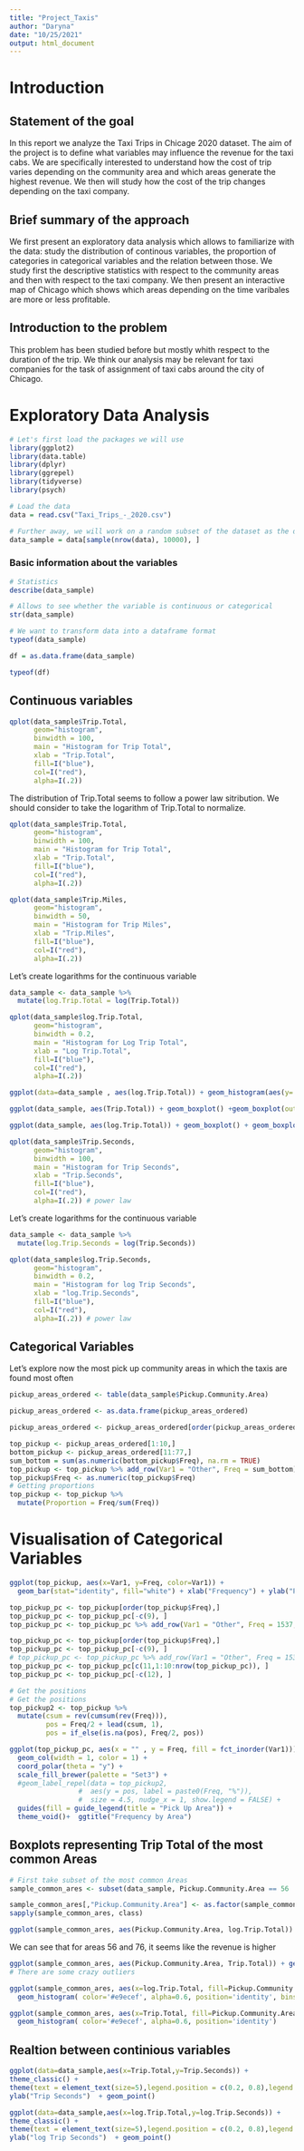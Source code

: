 ```yaml
---
title: "Project_Taxis"
author: "Daryna"
date: "10/25/2021"
output: html_document
---
```


# Introduction

## Statement of the goal
In this report we analyze the Taxi Trips in Chicage 2020 dataset. The aim of the project is to define what variables may influence the revenue for the taxi cabs. We are specifically interested to understand how the cost of trip varies depending on the community area and which areas generate the highest revenue. We then will study how the cost of the trip changes depending on the taxi company. 

## Brief summary of the approach
We first present an exploratory data analysis which allows to familiarize with the data: study the distribution of continous variables, the proportion of categories in categorical variables and the relation between those. We study first the descriptive statistics with respect to the community areas and then with respect to the taxi company. We then present an interactive map of Chicago which shows which areas depending on the time varibales are more or less  profitable. 

## Introduction to the problem
This problem has been studied before but mostly whith respect to the duration of the trip. We think our analysis may be relevant for taxi companies for the task of assignment of taxi cabs around the city of Chicago. 


# Exploratory Data Analysis 

```r
# Let's first load the packages we will use 
library(ggplot2)
library(data.table)
library(dplyr)
library(ggrepel)
library(tidyverse)
library(psych)
```


```r
# Load the data
data = read.csv("Taxi_Trips_-_2020.csv")
```

```r
# Further away, we will work on a random subset of the dataset as the data is very large and the computations take too much time.
data_sample = data[sample(nrow(data), 10000), ]
```


### Basic information about the variables

```r
# Statistics
describe(data_sample)
```

```r
# Allows to see whether the variable is continuous or categorical
str(data_sample)
```

```r
# We want to transform data into a dataframe format
typeof(data_sample)
```



```r
df = as.data.frame(data_sample)
```


```r
typeof(df)
```



## Continuous variables 

```r
qplot(data_sample$Trip.Total,
      geom="histogram",
      binwidth = 100,  
      main = "Histogram for Trip Total", 
      xlab = "Trip.Total",  
      fill=I("blue"), 
      col=I("red"), 
      alpha=I(.2))
```
The distribution of Trip.Total seems to follow a power law sitribution. We should consider to take the logarithm of Trip.Total to normalize.

```r
qplot(data_sample$Trip.Total,
      geom="histogram",
      binwidth = 100,  
      main = "Histogram for Trip Total", 
      xlab = "Trip.Total",  
      fill=I("blue"), 
      col=I("red"), 
      alpha=I(.2))
```

```r
qplot(data_sample$Trip.Miles,
      geom="histogram",
      binwidth = 50,  
      main = "Histogram for Trip Miles", 
      xlab = "Trip.Miles",  
      fill=I("blue"), 
      col=I("red"), 
      alpha=I(.2))
```

Let's create logarithms for the continuous variable 
```r
data_sample <- data_sample %>% 
  mutate(log.Trip.Total = log(Trip.Total))
```

```r
qplot(data_sample$log.Trip.Total,
      geom="histogram",
      binwidth = 0.2,  
      main = "Histogram for Log Trip Total", 
      xlab = "Log Trip.Total",  
      fill=I("blue"), 
      col=I("red"), 
      alpha=I(.2))
```

```r
ggplot(data=data_sample , aes(log.Trip.Total)) + geom_histogram(aes(y=..density..),bins=100) + geom_density(col="red") + theme_classic()
```



```r
ggplot(data_sample, aes(Trip.Total)) + geom_boxplot() +geom_boxplot(outlier.colour = "red", outlier.shape = 1) + geom_boxplot(fill = "white", colour = "#3366FF") + coord_flip()
```

```r
ggplot(data_sample, aes(log.Trip.Total)) + geom_boxplot() + geom_boxplot(outlier.colour = "red", outlier.shape = 1) + geom_boxplot(fill = "white", colour = "#3366FF") + coord_flip()
```



```r
qplot(data_sample$Trip.Seconds,
      geom="histogram",
      binwidth = 100,  
      main = "Histogram for Trip Seconds", 
      xlab = "Trip.Seconds",  
      fill=I("blue"), 
      col=I("red"), 
      alpha=I(.2)) # power law
```

Let's create logarithms for the continuous variable 
```r
data_sample <- data_sample %>% 
  mutate(log.Trip.Seconds = log(Trip.Seconds))
```


```r
qplot(data_sample$log.Trip.Seconds,
      geom="histogram",
      binwidth = 0.2,  
      main = "Histogram for log Trip Seconds", 
      xlab = "log.Trip.Seconds",  
      fill=I("blue"), 
      col=I("red"), 
      alpha=I(.2)) # power law
```

## Categorical Variables 
Let's explore now the most pick up community areas in which the taxis are found most often
```r
pickup_areas_ordered <- table(data_sample$Pickup.Community.Area)
```

```r
pickup_areas_ordered <- as.data.frame(pickup_areas_ordered)
```

```r
pickup_areas_ordered <- pickup_areas_ordered[order(pickup_areas_ordered$Freq, decreasing = TRUE),] 
```

```r
top_pickup <- pickup_areas_ordered[1:10,]
bottom_pickup <- pickup_areas_ordered[11:77,]
sum_bottom = sum(as.numeric(bottom_pickup$Freq), na.rm = TRUE)
top_pickup <- top_pickup %>% add_row(Var1 = "Other", Freq = sum_bottom)
top_pickup$Freq <- as.numeric(top_pickup$Freq)
# Getting proportions
top_pickup <- top_pickup %>% 
  mutate(Proportion = Freq/sum(Freq))
```

# Visualisation of Categorical Variables
```r
ggplot(top_pickup, aes(x=Var1, y=Freq, color=Var1)) +
  geom_bar(stat="identity", fill="white") + xlab("Frequency") + ylab("Pick Up Area") + ggtitle("Frequency by Area")
```


```r
top_pickup_pc <- top_pickup[order(top_pickup$Freq),] 
top_pickup_pc <- top_pickup_pc[-c(9), ]
top_pickup_pc <- top_pickup_pc %>% add_row(Var1 = "Other", Freq = 1537, Proportion = 0.16598272	)
```



```r
top_pickup_pc <- top_pickup[order(top_pickup$Freq),] 
top_pickup_pc <- top_pickup_pc[-c(9), ]
# top_pickup_pc <- top_pickup_pc %>% add_row(Var1 = "Other", Freq = 1537, Proportion = 0.16598272	)
top_pickup_pc <- top_pickup_pc[c(11,1:10:nrow(top_pickup_pc)), ]
top_pickup_pc <- top_pickup_pc[-c(12), ]
```



```r
# Get the positions
# Get the positions
top_pickup2 <- top_pickup %>% 
  mutate(csum = rev(cumsum(rev(Freq))), 
         pos = Freq/2 + lead(csum, 1),
         pos = if_else(is.na(pos), Freq/2, pos))

ggplot(top_pickup_pc, aes(x = "" , y = Freq, fill = fct_inorder(Var1))) +
  geom_col(width = 1, color = 1) +
  coord_polar(theta = "y") +
  scale_fill_brewer(palette = "Set3") +
  #geom_label_repel(data = top_pickup2,
                 #  aes(y = pos, label = paste0(Freq, "%")),
                 #  size = 4.5, nudge_x = 1, show.legend = FALSE) +
  guides(fill = guide_legend(title = "Pick Up Area")) +
  theme_void()+  ggtitle("Frequency by Area")
```


## Boxplots representing Trip Total of the most common Areas
```r
# First take subset of the most common Areas
sample_common_ares <- subset(data_sample, Pickup.Community.Area == 56 | Pickup.Community.Area == 77 | Pickup.Community.Area == 3 | Pickup.Community.Area == 7 | Pickup.Community.Area == 33 | Pickup.Community.Area == 6 | Pickup.Community.Area == 76 | Pickup.Community.Area == 28 | Pickup.Community.Area == 32 | Pickup.Community.Area == 8)
```

```r
sample_common_ares[,"Pickup.Community.Area"] <- as.factor(sample_common_ares[,"Pickup.Community.Area"])
sapply(sample_common_ares, class) 
```

```r
ggplot(sample_common_ares, aes(Pickup.Community.Area, log.Trip.Total)) + geom_boxplot() + geom_boxplot(outlier.colour = "red", outlier.shape = 1)
```
We can see that for areas 56 and 76, it seems like the revenue is higher 

```r
ggplot(sample_common_ares, aes(Pickup.Community.Area, Trip.Total)) + geom_boxplot() + geom_boxplot(outlier.colour = "red", outlier.shape = 1)
# There are some crazy outliers
```


```r
ggplot(sample_common_ares, aes(x=log.Trip.Total, fill=Pickup.Community.Area)) +
  geom_histogram( color='#e9ecef', alpha=0.6, position='identity', bins = 50)
```


```r
ggplot(sample_common_ares, aes(x=Trip.Total, fill=Pickup.Community.Area)) +
  geom_histogram( color='#e9ecef', alpha=0.6, position='identity')
```

## Realtion between continious variables 
```r
ggplot(data=data_sample,aes(x=Trip.Total,y=Trip.Seconds)) +
theme_classic() +
theme(text = element_text(size=5),legend.position = c(0.2, 0.8),legend.key.size = unit(0.2, 'cm')) + xlab("Trip Total") +
ylab("Trip Seconds")  + geom_point()
```


```r
ggplot(data=data_sample,aes(x=log.Trip.Total,y=log.Trip.Seconds)) +
theme_classic() +
theme(text = element_text(size=5),legend.position = c(0.2, 0.8),legend.key.size = unit(0.2, 'cm')) + xlab("log Trip Total") +
ylab("log Trip Seconds")  + geom_point()
```

